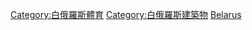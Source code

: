 {{Commonscat|Sports venues in Belarus}}

[[Category:白俄羅斯體育|Category:白俄羅斯體育]]
[[Category:白俄羅斯建築物|Category:白俄羅斯建築物]]
[[Category:歐洲各國體育場地|Belarus]]